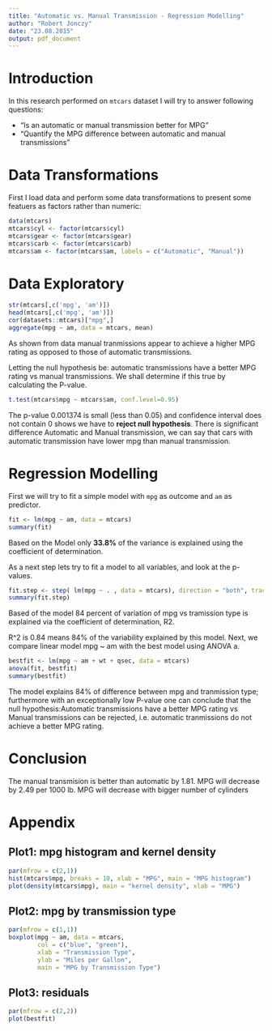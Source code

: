 ```yaml
---
title: "Automatic vs. Manual Transmission - Regression Modelling"
author: "Robert Jonczy"
date: "23.08.2015"
output: pdf_document
---
```


# Introduction

In this research performed on `mtcars` dataset I will try to answer following questions:

- “Is an automatic or manual transmission better for MPG” 
- “Quantify the MPG difference between automatic and manual transmissions”

# Data Transformations

First I load data and perform some data transformations to present some featuers as factors rather than numeric:

```r
data(mtcars)
mtcars$cyl <- factor(mtcars$cyl)
mtcars$gear <- factor(mtcars$gear)
mtcars$carb <- factor(mtcars$carb)
mtcars$am <- factor(mtcars$am, labels = c("Automatic", "Manual"))
```

# Data Exploratory
```r
str(mtcars[,c('mpg', 'am')])
head(mtcars[,c('mpg', 'am')])
cor(datasets::mtcars)["mpg",]
aggregate(mpg ~ am, data = mtcars, mean)
```
As shown from data manual tranmissions appear to achieve a higher MPG rating as opposed to those of automatic transmissions.

Letting the null hypothesis be: automatic transmissions have a better MPG rating vs manual transmissions. We shall determine if this true by calculating the P-value.

```r
t.test(mtcars$mpg ~ mtcars$am, conf.level=0.95)
```

The p-value 0.001374 is small (less than 0.05) and confidence interval does not contain 0 shows we have to **reject null hypothesis**. There is significant difference Automatic and Manual transmission, we can say that cars with automatic transmission have lower mpg than manual transmission.


# Regression Modelling

First we will try to fit a simple model with `mpg` as outcome and `am` as predictor.

```r
fit <- lm(mpg ~ am, data = mtcars)
summary(fit)
```

Based on the Model only **33.8%** of the variance is explained using the coefficient of determination.

As a next step lets try to fit a model to all variables, and look at the p-values.

```r
fit.step <- step( lm(mpg ~ . , data = mtcars), direction = "both", trace = 0, steps=100 )
summary(fit.step)
```

Based of the model 84 percent of variation of mpg vs tramission type is explained via the coefficient of determination, R2.

R^2 is 0.84 means 84% of the variability explained by this model. Next, we compare linear model mpg ~ am with the best model using ANOVA a.


```r
bestfit <- lm(mpg ~ am + wt + qsec, data = mtcars)
anova(fit, bestfit)
summary(bestfit)
```

The model explains 84% of difference between mpg and tranmission type; furthermore with an exceptionally low P-value one can conclude that the null hypothesis:Automatic transmissions have a better MPG rating vs Manual transmissions can be rejected, i.e. automatic tranmissions do not achieve a better MPG rating. 


# Conclusion

The manual transmision is better than automatic by 1.81. MPG will decrease by 2.49 per 1000 lb. MPG will decrease with bigger number of cylinders

# Appendix

## Plot1: mpg histogram and kernel density
```r
par(mfrow = c(2,1))
hist(mtcars$mpg, breaks = 10, xlab = "MPG", main = "MPG histogram")
plot(density(mtcars$mpg), main = "kernel density", xlab = "MPG")
```

## Plot2: mpg by transmission type
```r
par(mfrow = c(1,1))
boxplot(mpg ~ am, data = mtcars,
        col = c("blue", "green"),
        xlab = "Transmission Type",
        ylab = "Miles per Gallon",
        main = "MPG by Transmission Type")
```

## Plot3: residuals
```r
par(mfrow = c(2,2))
plot(bestfit)
```